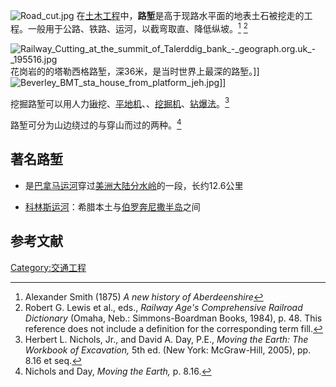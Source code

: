 [[Image:Road_cut.jpg|thumb]]
在[[土木工程|土木工程]]中，'''路堑'''是高于现路水平面的地表土石被挖走的工程。一般用于公路、铁路、运河，以截弯取直、降低纵坡。<ref>Alexander Smith (1875) ''A new history of Aberdeenshire''</ref>  <ref>Robert G. Lewis et al., eds., ''Railway Age's Comprehensive Railroad Dictionary'' (Omaha, Neb.: Simmons-Boardman Books, 1984), p. 48. This reference does not include a definition for the corresponding term fill.</ref> 

[[File:Railway_Cutting_at_the_summit_of_Talerddig_bank_-_geograph.org.uk_-_195516.jpg|thumb]]花岗岩的{{tsl|en|Newtown and Machynlleth Railway|纽顿-马汉莱斯铁路}}的塔勒西格路堑，深36米，是当时世界上最深的路堑。]] 
[[File:Beverley_BMT_sta_house_from_platform_jeh.jpg|thumb]]]]

挖掘路堑可以用人力[[锹|锹]]挖、[[平地机|平地机]]、{{tsl|en|Wheel tractor-scraper|铲运机}}、[[挖掘机|挖掘机]]、[[钻爆法|钻爆法]]。<ref>Herbert L. Nichols, Jr., and David A. Day, P.E., ''Moving the Earth: The Workbook of Excavation,'' 5th ed. (New York: McGraw-Hill, 2005), pp. 8.16 et seq.</ref> 

路堑可分为山边绕过的与穿山而过的两种。<ref>Nichols and Day, ''Moving the Earth,'' p. 8.16.</ref>
 
==著名路堑==
* {{tsl|en|Culebra Cut|库雷布拉路堑}}是[[巴拿马运河|巴拿马运河]]穿过[[美洲大陆分水岭|美洲大陆分水岭]]的一段，长约12.6公里
* [[科林斯运河|科林斯运河]]：希腊本土与[[伯罗奔尼撒半岛|伯罗奔尼撒半岛]]之间
 
==参考文献==
{{reflist}}

{{Geotechnical engineering}}

{{Commons category|Cuttings (transport infrastructure)|position=left}}

{{DEFAULTSORT:Cut (Earthmoving)}}
[[Category:交通工程|Category:交通工程]]